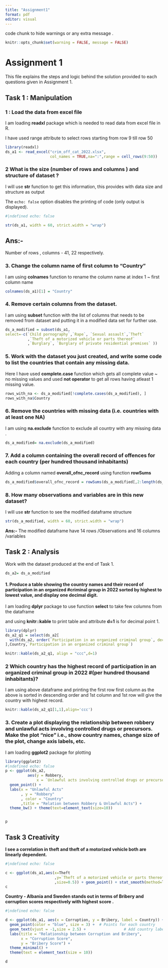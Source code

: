 ```yaml
---
title: "Assignment1"
format: pdf
editor: visual
---
```


code chunk to hide warnings or any extra message .

```r
knitr::opts_chunk$set(warning = FALSE, message = FALSE)
```

# Assignment 1

This file explains the steps and logic behind the solution provided to each questions given in Assignment 1.

## Task 1 : Manipulation

### 1 : Load the data from excel file

I am loading **readxl** package which is needed to read data from excel file in R.

I have used range attribute to select rows starting from row 9 till row 50

```r
library(readxl)
ds_a1 <- read_excel("crim_off_cat_2022.xlsx",
                    col_names = TRUE,na=":",range = cell_rows(9:50))
```

### 2 What is the size (number of rows and columns ) and structure of dataset ?

I will use **str** function to get this information, this provides with data size and structure as output

The `echo: false` option disables the printing of code (only output is displayed).

```r
#|ndefined echo: false

str(ds_a1, width = 60, strict.width = "wrap")
```

## Ans:-

Number of rows , columns - 41, 22 respectively.

### 3. Change the column name of first column to "Country"

I am using **colnames** function to rename the column name at index 1 \~ first column name

```r
colnames(ds_a1)[1] = "Country"
```

### 4. Remove certain columns from the dataset.

I am using **subset** function with the list of columns that needs to be removed from dataset and putting it in a modified data set for further use.

```r
ds_a_modified = subset(ds_a1,
select=-c(`Child pornography`,`Rape`, `Sexual assault`,`Theft`
          ,`Theft of a motorized vehicle or parts thereof`
          ,`Burglary`, `Burglary of private residential premises` ))

```

### 5. Work with the dataset you just created, and write some code to list the countries that contain any missing data.

Here I have used **complete.case** function which gets all complete value \~ no missing values and used **not operator** to get all rows having atleast 1 missing value.

```r
rows_with_na <- ds_a_modified[!complete.cases(ds_a_modified), ]
rows_with_na$Country
```

### 6. Remove the countries with missing data (i.e. countries with at least one NA)

I am using **na.exclude** function to exclude all country with any missing data .

```r
ds_a_modified= na.exclude(ds_a_modified)
```

### 7. Add a column containing the overall record of offences for each country (per hundred thousand inhabitants)

Adding a column named **overall_ofnc_record** using function **rowSums**

```r
ds_a_modified$overall_ofnc_record = rowSums(ds_a_modified[,2:length(ds_a_modified)])
```

### 8. How many observations and variables are in this new dataset?

I will use **str** function to see the modified dataframe structure

```r
str(ds_a_modified, width = 60, strict.width = "wrap")
```

**Ans:-** The modified dataframe have 14 rows /Observations and 16 columns /variables

## Task 2 : Analysis

Work with the dataset produced at the end of Task 1.

```r
ds_a2= ds_a_modified
```

#### 1. Produce a table showing the country names and their record of participation in an organized #criminal group in 2022 sorted by highest to lowest value, and display one decimal digit.

I am loading **dplyr** package to use function **select** to take few columns from the dataframe

and using **knitr::kable** to print table and attribute **d=1** is for decimal point 1.

```r
library(dplyr)
ds_a2_q1 = select(ds_a2[
  with(ds_a2, order(`Participation in an organized criminal group`, decreasing = T)),
],Country,`Participation in an organized criminal group`)

knitr::kable(ds_a2_q1, align = "ccc",d=1)
```

### 2 Which country has the highest record of participation in an organized criminal group in 2022 #(per hundred thousand inhabitants)?

I am using above dataframe and printing the first row first column as the above is sorted in descending order and 1st column and 1st row will give the country with highest record.

```r
knitr::kable(ds_a2_q1[1,1],align='ccc')
```

### 3. Create a plot displaying the relationship between robbery and unlawful acts involving controlled drugs or precursors. Make the plot “nice” i.e., show country names, change size of the plot, change axis labels, etc.

I am loading **ggplot2** package for plotting

```r
library(ggplot2)
#|ndefined echo: false
p <- ggplot(ds_a2, 
          aes(y = Robbery,
              x = `Unlawful acts involving controlled drugs or precursors`                        ,colour = Country)) + 
  geom_point() +
  labs(x = "Unlawful Acts"
       , y = "Robbery"
       , color = "Country"
       ,title = "Relation between Robbery & Unlawful Acts") +
  theme_bw() + theme(text=element_text(size=10))


p
```

## Task 3 Creativity

**I see a correlation in theft and theft of a motorized vehicle both are linearly dependent.**

```r
#|ndefined echo: false

c <- ggplot(ds_a1,aes(x=Theft
                      ,y=`Theft of a motorized vehicle or parts thereof`
                      ,size=0.5)) + geom_point() + stat_smooth(method=lm)
c

```

**Country - Albania and Sweden stands out in terms of Bribery and corruption scores respectively with highest score .**

```r
#|ndefined echo: false

d <- ggplot(ds_a1, aes(x = Corruption, y = Bribery, label = Country)) +
  geom_point(color = "blue", size = 3) +  # Points for each country
  geom_text(vjust = -1,size = 2.5) +                 # Add country labels
  labs(title = "Relationship between Corruption and Bribery",
       x = "Corruption Score",
       y = "Bribery Score") +
  theme_minimal() +
  theme(text = element_text(size = 10))

d
```

